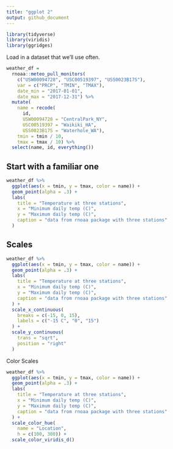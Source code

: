 ```yaml
---
title: "ggplot 2"
output: github_document
---
```


```r
library(tidyverse)
library(viridis)
library(ggridges)
```



Load in a dataset that we'll use often.

```r
weather_df = 
  rnoaa::meteo_pull_monitors(
    c("USW00094728", "USC00519397", "USS0023B17S"),
    var = c("PRCP", "TMIN", "TMAX"), 
    date_min = "2017-01-01",
    date_max = "2017-12-31") %>%
  mutate(
    name = recode(
      id, 
      USW00094728 = "CentralPark_NY", 
      USC00519397 = "Waikiki_HA",
      USS0023B17S = "Waterhole_WA"),
    tmin = tmin / 10,
    tmax = tmax / 10) %>%
  select(name, id, everything())
```

## Start with a familiar one

```r
weather_df %>% 
  ggplot(aes(x = tmin, y = tmax, color = name)) +
  geom_point(alpha = .3) +
  labs(
    title = "Temperature at three stations",
    x = "Minimum daily temp (C)",
    y = "Maximum daily temp (C)",
    caption = "data from rnoaa package with three stations"
  )
```

## Scales

```r
weather_df %>% 
  ggplot(aes(x = tmin, y = tmax, color = name)) +
  geom_point(alpha = .3) +
  labs(
    title = "Temperature at three stations",
    x = "Minimum daily temp (C)",
    y = "Maximum daily temp (C)",
    caption = "data from rnoaa package with three stations"
  ) +
  scale_x_continuous(
    breaks = c(-15, 0, 15),
    labels = c("-15 C", "0", "15")
  ) +
  scale_y_continuous(
    trans = "sqrt",
    position = "right"
  )
```


Color Scales

```r
weather_df %>% 
  ggplot(aes(x = tmin, y = tmax, color = name)) +
  geom_point(alpha = .3) +
  labs(
    title = "Temperature at three stations",
    x = "Minimum daily temp (C)",
    y = "Maximum daily temp (C)",
    caption = "data from rnoaa package with three stations"
  ) +
  scale_color_hue(
    name = "Location",
    h = c(100, 300)) +
  scale_color_viridis_d()
```


